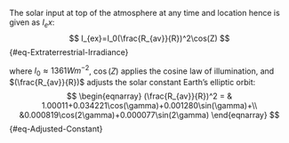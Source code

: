 The solar input at top of the atmosphere at any time and location hence is given as $I_ex$:
$$
I_{ex}=I_0(\frac{R_{av}}{R})^2\cos(Z)
$${#eq-Extraterrestrial-Irradiance}

where $I_0 \approx 1361 W m^{-2}$, $\cos(Z)$ applies the cosine law of illumination, and $(\frac{R_{av}}{R})$ adjusts the solar constant Earth's elliptic orbit:  
$$
\begin{eqnarray}
(\frac{R_{av}}{R})^2 = & 1.00011+0.034221\cos(\gamma)+0.001280\sin(\gamma)+\\
                     &0.000819\cos(2\gamma)+0.000077\sin(2\gamma)
\end{eqnarray}
$${#eq-Adjusted-Constant}
